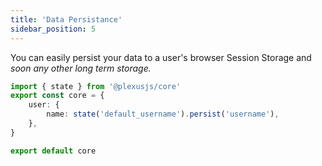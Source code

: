 ```yaml
---
title: 'Data Persistance'
sidebar_position: 5
---
```


You can easily persist your data to a user's browser Session Storage and <em>soon any other long term storage.</em>

```ts title="/core/index.ts"
import { state } from '@plexusjs/core'
export const core = {
	user: {
		name: state('default_username').persist('username'),
	},
}

export default core
```
